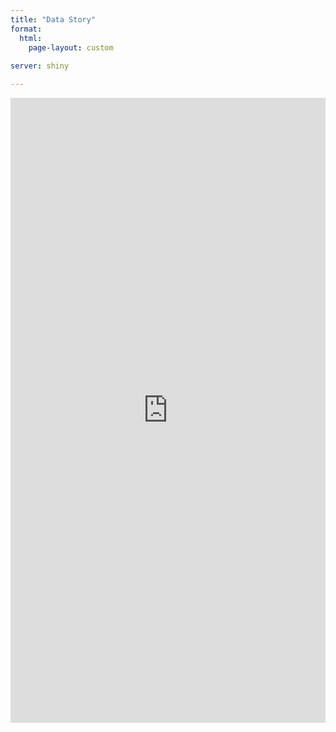```yaml
---
title: "Data Story"
format: 
  html:
    page-layout: custom
    
server: shiny

---
```

<iframe height="1000" width="100%" frameborder="no" src="https://charlenentx.shinyapps.io/shiny/"> </iframe>
